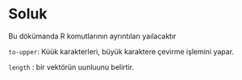 # Soluk

Bu dökümanda R komutlarının ayrıntıları yaılacaktır

`to-upper`: Küük karakterleri, büyük karaktere çevirme işlemini yapar.

`length` : bir vektörün uunluunu belirtir.